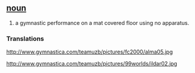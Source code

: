 == [[noun]] ==
# a gymnastic performance on a mat covered floor using no apparatus.

=== Translations ===

http://www.gymnastica.com/teamuzb/pictures/fc2000/alma05.jpg

http://www.gymnastica.com/teamuzb/pictures/99worlds/ildar02.jpg